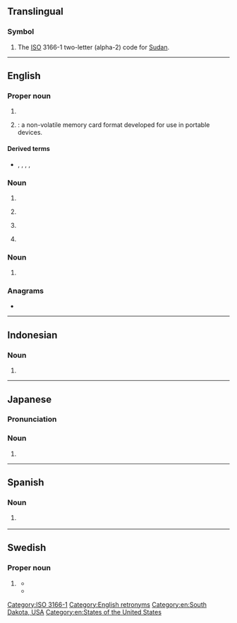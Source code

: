 {{also|Appendix:Variations of "sd"}}
{{character info|🅌}}
==Translingual==

===Symbol===
{{head|mul|symbol}}

# The [[ISO]] 3166-1 two-letter (alpha-2) code for [[Sudan]].

[[Category:ISO 3166-1]]

----

==English==

===Proper noun===
{{en-proper noun}}

# {{initialism of|en|South Dakota}}
# {{lb|en|uncountable}} {{initialism of|en|{{w|Secure Digital}}|nodot=1}}: a non-volatile memory card format developed for use in portable devices.

====Derived terms====
* {{sense|memory card format|}} {{l|en|microSD}}, {{l|en|miniSD}}, {{l|en|SDHC}}, {{l|en|SDIO}}, {{l|en|SDXC}}

===Noun===
{{en-noun}}

# {{initialism of|en|school district}}
# {{lb|en|law enforcement}} {{initialism of|en|[[sheriff]]'s [[department]]}}
# {{lb|en|mathematics}} {{initialism of|en|standard deviation}}
# {{lb|en|video games}} {{initialism of|en|self-destruct}}

===Noun===
{{en-noun|-}}

# {{lb|en|television}} {{initialism of|en|standard definition|gloss=typically 640×480 pixels}}
#: {{cot|en|HD}}

===Anagrams===
* {{anagrams|en|a=ds|D's|D. S.|D.S.|DS|Ds|D♭s|D♯s|d's|ds}}

[[Category:English retronyms]]
[[Category:en:South Dakota, USA]]
[[Category:en:States of the United States]]

----

==Indonesian==

===Noun===
{{head|id|initialism}}

# {{initialism of|id|sekolah dasar||primary school}}

----

==Japanese==

===Pronunciation===
{{ja-pron|スーパー デフォルメ}}

===Noun===
{{ja-noun|スーパー デフォルメ}}

# {{abbreviation of|ja|スーパーデフォルメ}}

----

==Spanish==

===Noun===
{{head|es|noun}}

# {{lb|es|grammar|syntax}} {{initialism of|es|sintagma determinante||determiner phrase}}

----

==Swedish==

===Proper noun===
{{sv-proper noun|n|[[Unsupported titles/SD:s|SD:s]]}}
# {{lb|sv|politics}} {{initialism of|sv|Sverigedemokraterna||Sweden Democrats}}
#* {{quote-web|sv|title='''SD''' varnas för Le Pen|trans-title=The SD is warned about Le Pen|work=Metro|url=http://www.metro.se/nyheter/sd-varnas-for-le-pen/EVHmkx!X4jjrKnj4dZsw/|archiveurl=https://web.archive.org/web/20141101222229/http://www.metro.se/nyheter/sd-varnas-for-le-pen/EVHmkx!X4jjrKnj4dZsw/|archivedate=1 November 2014|date=24 November 2013|text='''SD''':s internationelle sekreterare Kent Ekeroth deltar i samtal om samarbete med bland andra Front National, FPÖ[...]|t=The '''SD'''<nowiki/>'s international secretary Kent Ekeroth participates in discussions regarding cooperation with Front National, FPÖ[...], among others.}}
#* {{quote-web|sv|author=Örjan Magnusson|title=Ideologiska skillnader stoppar '''SD'''-samarbete|trans-title=Ideological differences prevent cooperation with the SD|work=SVT Nyheter|trans-work=SVT News|url=https://www.svt.se/nyheter/val2014/ideologisk-skillnad-stoppar-sd-samarbete|publisher=SVT|date=15 September 2014|accessdate=5 May 2020|text=På valkvällen sade Socialdemokraternas partiledare, den blivande regeringsbildaren Stefan Löfven, att det inte kommer att bli något samarbete med '''SD''' trots att partiet blivit mycket större.|t=On the dawn of the election, the leader of the Swedish Social Democratic Party and prospective head of government Stefan Löfven stated that there was not to be any cooperation with the '''SD''' despite the party having grown considerably.}}